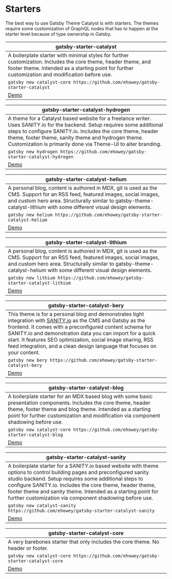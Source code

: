 <SEO
  title="Starters"
  description="A list of starters available that implement Gatsby Theme Catalyst. Gatsby Theme Catalyst is an opinionated set of integrated themes and starters to accelerate your next Gatsby project."
/>

# Starters

The best way to use Gatsby Theme Catalyst is with starters. The themes require some customization of GraphQL nodes that has to happen at the starter level because of type ownership in Gatsby.

| gatsby-starter-catalyst                                                                                                                                                                                           |
| ----------------------------------------------------------------------------------------------------------------------------------------------------------------------------------------------------------------- |
| A boilerplate starter with minimal styles for further customization. Includes the core theme, header theme, and footer theme. Intended as a starting point for further customization and modification before use. |
| `gatsby new catalyst-core https://github.com/ehowey/gatsby-starter-catalyst`                                                                                                                                      |
| [Demo](https://gatsby-starter-catalyst.netlify.app/)                                                                                                                                                              |

| gatsby-starter-catalyst-hydrogen                                                                                                                                                                                                                                                                                |
| --------------------------------------------------------------------------------------------------------------------------------------------------------------------------------------------------------------------------------------------------------------------------------------------------------------- |
| A theme for a Catalyst based website for a freelance writer. Uses SANITY.io for the backend. Setup requires some additional steps to configure SANITY.io. Includes the core theme, header theme, footer theme, sanity theme and hydrogen theme. Customization is primarily done via Theme-UI to alter branding. |
| `gatsby new hydrogen https://github.com/ehowey/gatsby-starter-catalyst-hydrogen`                                                                                                                                                                                                                                |
| [Demo](https://gatsby-starter-catalyst-hydrogen.netlify.app/)                                                                                                                                                                                                                                                   |

| gatsby-starter-catalyst-helium                                                                                                                                                                                                                        |
| ----------------------------------------------------------------------------------------------------------------------------------------------------------------------------------------------------------------------------------------------------- |
| A personal blog, content is authored in MDX, git is used as the CMS. Support for an RSS feed, featured images, social images, and custom hero area. Structurally similar to gatsby-theme-catalyst-lithium with some different visual design elements. |
| `gatsby new helium https://github.com/ehowey/gatsby-starter-catalyst-helium`                                                                                                                                                                          |
| [Demo](https://gatsby-starter-catalyst-helium.netlify.app/)                                                                                                                                                                                           |

| gatsby-starter-catalyst-lithium                                                                                                                                                                                                                      |
| ---------------------------------------------------------------------------------------------------------------------------------------------------------------------------------------------------------------------------------------------------- |
| A personal blog, content is authored in MDX, git is used as the CMS. Support for an RSS feed, featured images, social images, and custom hero area. Structurally similar to gatsby-theme-catalyst-helium with some different visual design elements. |
| `gatsby new lithium https://github.com/ehowey/gatsby-starter-catalyst-lithium`                                                                                                                                                                       |
| [Demo](https://gatsby-starter-catalyst-lithium.netlify.app/)                                                                                                                                                                                         |

| gatsby-starter-catalyst-bery                                                                                                                                                                                                                                                                                                                                                                                 |
| ------------------------------------------------------------------------------------------------------------------------------------------------------------------------------------------------------------------------------------------------------------------------------------------------------------------------------------------------------------------------------------------------------------ |
| This theme is for a personal blog and demonstrates tight integration with [SANITY.io](https://www.sanity.io/) as the CMS and Gatsby as the frontend. It comes with a preconfigured content schema for SANITY.io and demonstration data you can import for a quick start. It features SEO optimization, social image sharing, RSS feed integration, and a clean design language that focuses on your content. |
| `gatsby new bery https://github.com/ehowey/gatsby-starter-catalyst-bery`                                                                                                                                                                                                                                                                                                                                     |
| [Demo](https://gatsby-starter-catalyst-bery.netlify.app/)                                                                                                                                                                                                                                                                                                                                                    |

| gatsby-starter-catalyst-blog                                                                                                                                                                                                                                         |
| -------------------------------------------------------------------------------------------------------------------------------------------------------------------------------------------------------------------------------------------------------------------- |
| A boilerplate starter for an MDX based blog with some basic presentation components. Includes the core theme, header theme, footer theme and blog theme. Intended as a starting point for further customization and modification via component shadowing before use. |
| `gatsby new catalyst-core https://github.com/ehowey/gatsby-starter-catalyst-blog`                                                                                                                                                                                    |
| [Demo](https://gatsby-starter-catalyst-blog.netlify.app/)                                                                                                                                                                                                            |

| gatsby-starter-catalyst-sanity                                                                                                                                                                                                                                                                                                                                          |
| ----------------------------------------------------------------------------------------------------------------------------------------------------------------------------------------------------------------------------------------------------------------------------------------------------------------------------------------------------------------------- |
| A boilerplate starter for a SANITY.io based website with theme options to control building pages and preconfigured sanity studio backend. Setup requires some additional steps to configure SANITY.io. Includes the core theme, header theme, footer theme and sanity theme. Intended as a starting point for further customization via component shadowing before use. |
| `gatsby new catalyst-sanity https://github.com/ehowey/gatsby-starter-catalyst-sanity`                                                                                                                                                                                                                                                                                   |
| [Demo](https://gatsby-starter-catalyst-sanity.netlify.app/)                                                                                                                                                                                                                                                                                                             |

| gatsby-starter-catalyst-core                                                      |
| --------------------------------------------------------------------------------- |
| A very barebones starter that only includes the core theme. No header or footer.  |
| `gatsby new catalyst-core https://github.com/ehowey/gatsby-starter-catalyst-core` |
| [Demo](https://gatsby-starter-catalyst-core.netlify.app/)                         |
